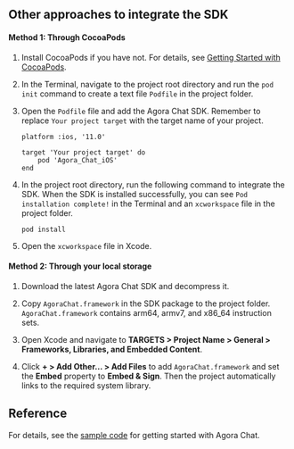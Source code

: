 <PlatformWrapper platform="ios">

## Other approaches to integrate the SDK

#### Method 1: Through CocoaPods

1. Install CocoaPods if you have not. For details, see [Getting Started with CocoaPods](https://guides.cocoapods.org/using/getting-started.html#getting-started).

2. In the Terminal, navigate to the project root directory and run the `pod init` command to create a text file `Podfile` in the project folder.

3. Open the `Podfile` file and add the Agora Chat SDK. Remember to replace `Your project target` with the target name of your project.

   ```
   platform :ios, '11.0'

   target 'Your project target' do
       pod 'Agora_Chat_iOS'
   end
   ```

4. In the project root directory, run the following command to integrate the SDK. When the SDK is installed successfully, you can see `Pod installation complete!` in the Terminal and an `xcworkspace` file in the project folder.

   ```
   pod install
   ```

5. Open the `xcworkspace` file in Xcode.

#### Method 2: Through your local storage

1. Download the latest Agora Chat SDK and decompress it.

2. Copy `AgoraChat.framework` in the SDK package to the project folder. `AgoraChat.framework` contains arm64, armv7, and x86_64 instruction sets.

3. Open Xcode and navigate to **TARGETS > Project Name > General > Frameworks, Libraries, and Embedded Content**.

4. Click **+ > Add Other… > Add Files** to add `AgoraChat.framework` and set the **Embed** property to **Embed & Sign**. Then the project automatically links to the required system library.


## Reference

For details, see the [sample code](https://github.com/AgoraIO/Agora-Chat-API-Examples/tree/main/Chat-iOS/ChatQuickStart) for getting started with Agora Chat.

</PlatformWrapper>
